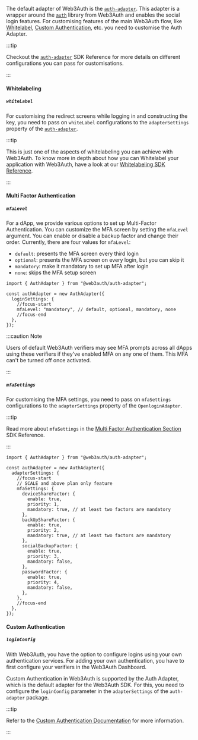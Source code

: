 
The default adapter of Web3Auth is the [`auth-adapter`](/sdk/pnp/web/adapters/auth). This adapter is
a wrapper around the [`auth`](/sdk/pnp/web/adapters/auth) library from Web3Auth and enables the
social login features. For customising features of the main Web3Auth flow, like
[Whitelabel](/features/whitelabel), [Custom Authentication](/features/custom-authentication), etc.
you need to customise the Auth Adapter.

:::tip

Checkout the [`auth-adapter`](/sdk/pnp/web/adapters/auth) SDK Reference for more details on
different configurations you can pass for customisations.

:::

#### Whitelabeling

##### `whiteLabel`

For customising the redirect screens while logging in and constructing the key, you need to pass on
`whiteLabel` configurations to the `adapterSettings` property of the
[`auth-adapter`](/sdk/pnp/web/adapters/auth).

:::tip

This is just one of the aspects of whitelabeling you can achieve with Web3Auth. To know more in
depth about how you can Whitelabel your application with Web3Auth, have a look at our
[Whitelabeling SDK Reference](/features/whitelabel).

:::

<AuthWhiteLabelExample />

#### Multi Factor Authentication

##### `mfaLevel`

For a dApp, we provide various options to set up Multi-Factor Authentication. You can customize the
MFA screen by setting the `mfaLevel` argument. You can enable or disable a backup factor and change
their order. Currently, there are four values for `mfaLevel`:

- `default`: presents the MFA screen every third login
- `optional`: presents the MFA screen on every login, but you can skip it
- `mandatory`: make it mandatory to set up MFA after login
- `none`: skips the MFA setup screen

```tsx
import { AuthAdapter } from "@web3auth/auth-adapter";

const authAdapter = new AuthAdapter({
  loginSettings: {
    //focus-start
    mfaLevel: "mandatory", // default, optional, mandatory, none
    //focus-end
  },
});
```

:::caution Note

Users of default Web3Auth verifiers may see MFA prompts across all dApps using these verifiers if
they've enabled MFA on any one of them. This MFA can't be turned off once activated.

:::

##### `mfaSettings`

For customising the MFA settings, you need to pass on `mfaSettings` configurations to the
`adapterSettings` property of the `OpenloginAdapter`.

:::tip

Read more about `mfaSettings` in the [Multi Factor Authentication Section](./mfa) SDK Reference.

:::

```tsx
import { AuthAdapter } from "@web3auth/auth-adapter";

const authAdapter = new AuthAdapter({
  adapterSettings: {
    //focus-start
    // SCALE and above plan only feature
    mfaSettings: {
      deviceShareFactor: {
        enable: true,
        priority: 1,
        mandatory: true, // at least two factors are mandatory
      },
      backUpShareFactor: {
        enable: true,
        priority: 2,
        mandatory: true, // at least two factors are mandatory
      },
      socialBackupFactor: {
        enable: true,
        priority: 3,
        mandatory: false,
      },
      passwordFactor: {
        enable: true,
        priority: 4,
        mandatory: false,
      },
    },
    //focus-end
  },
});
```

#### Custom Authentication

##### `loginConfig`

With Web3Auth, you have the option to configure logins using your own authentication services. For
adding your own authentication, you have to first configure your verifiers in the Web3Auth
Dashboard.

Custom Authentication in Web3Auth is supported by the Auth Adapter, which is the default adapter for
the Web3Auth SDK. For this, you need to configure the `loginConfig` parameter in the
`adapterSettings` of the `auth-adapter` package.

:::tip

Refer to the [Custom Authentication Documentation](./custom-authentication) for more information.

:::

